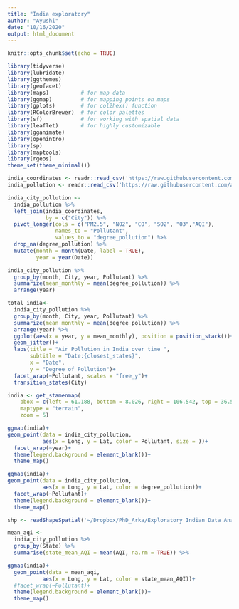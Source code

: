 ```yaml
---
title: "India exploratory"
author: "Ayushi"
date: "10/16/2020"
output: html_document
---
```


```r
knitr::opts_chunk$set(echo = TRUE)
```

```r
library(tidyverse)
library(lubridate)     
library(ggthemes)      
library(geofacet)     
library(maps)          # for map data
library(ggmap)         # for mapping points on maps
library(gplots)        # for col2hex() function
library(RColorBrewer)  # for color palettes
library(sf)            # for working with spatial data
library(leaflet)       # for highly customizable
library(gganimate)
library(openintro)
library(sp)
library(maptools)
library(rgeos)
theme_set(theme_minimal())
```



```r
india_coordinates <- readr::read_csv('https://raw.githubusercontent.com/ayushi98/DS-project/main/Indian%20Cities%20Database.csv') #For Indian Cities' Latitude and Longitude
india_pollution <- readr::read_csv('https://raw.githubusercontent.com/ayushi98/DS-project/main/city_day.csv') #For Indian Cities' Pollution Levels
```

```r
india_city_pollution <-
  india_pollution %>% 
  left_join(india_coordinates,
            by = c("City")) %>% 
  pivot_longer(cols = c("PM2.5", "NO2", "CO", "SO2", "O3","AQI"),
               names_to = "Pollutant",
               values_to = "degree_pollution") %>% 
  drop_na(degree_pollution) %>% 
  mutate(month = month(Date, label = TRUE),
         year = year(Date)) 

```


```r
india_city_pollution %>% 
  group_by(month, City, year, Pollutant) %>% 
  summarize(mean_monthly = mean(degree_pollution)) %>% 
  arrange(year)
```

```r
total_india<- 
  india_city_pollution %>% 
  group_by(month, City, year, Pollutant) %>% 
  summarize(mean_monthly = mean(degree_pollution)) %>% 
  arrange(year) %>% 
  ggplot(aes(x = year, y = mean_monthly), position = position_stack())+
  geom_jitter()+
  labs(title = "Air Pollution in India over time ",
       subtitle = "Date:{closest_states}",
       x = "Date",
       y = "Degree of Pollution")+
  facet_wrap(~Pollutant, scales = "free_y")+
  transition_states(City)
```


```r
india <- get_stamenmap(
    bbox = c(left = 61.188, bottom = 8.026, right = 106.542, top = 36.502), 
    maptype = "terrain",
    zoom = 5)

ggmap(india)+
geom_point(data = india_city_pollution,
           aes(x = Long, y = Lat, color = Pollutant, size = ))+
  facet_wrap(~year)+
  theme(legend.background = element_blank())+
  theme_map()
```

```r
ggmap(india)+
geom_point(data = india_city_pollution, 
           aes(x = Long, y = Lat, color = degree_pollution))+
  facet_wrap(~Pollutant)+
  theme(legend.background = element_blank())+
  theme_map()
```

```r
shp <- readShapeSpatial('~/Dropbox/PhD_Arka/Exploratory Indian Data Analysis/India Shapefile With Kashmir/india_shapefile_git/Admin2.shp')

```

```r
mean_aqi <- 
  india_city_pollution %>%
  group_by(State) %>% 
  summarise(state_mean_AQI = mean(AQI, na.rm = TRUE)) %>% 

ggmap(india)+
  geom_point(data = mean_aqi, 
           aes(x = Long, y = Lat, color = state_mean_AQI))+
  #facet_wrap(~Pollutant)+
  theme(legend.background = element_blank())+
  theme_map()
```